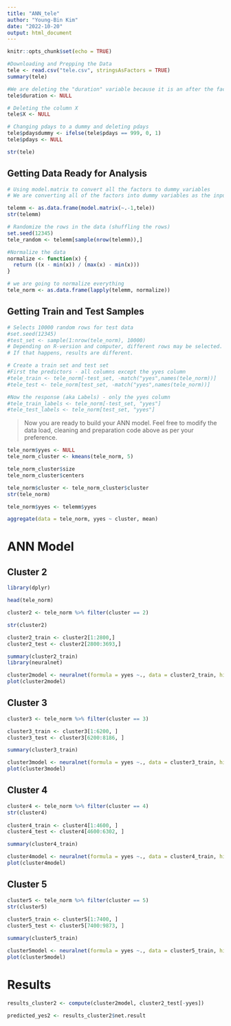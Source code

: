 ---
title: "ANN_tele"
author: "Young-Bin Kim"
date: "2022-10-20"
output: html_document
---

```{r setup, include=FALSE}
knitr::opts_chunk$set(echo = TRUE)
```

```{r}
#Downloading and Prepping the Data
tele <- read.csv("tele.csv", stringsAsFactors = TRUE)
summary(tele)

#We are deleting the "duration" variable because it is an after the fact measurement. We only should be using variables that we know before the call
tele$duration <- NULL

# Deleting the column X
tele$X <- NULL

# Changing pdays to a dummy and deleting pdays
tele$pdaysdummy <- ifelse(tele$pdays == 999, 0, 1)
tele$pdays <- NULL

str(tele)
```

## Getting Data Ready for Analysis

```{r}
# Using model.matrix to convert all the factors to dummy variables
# We are converting all of the factors into dummy variables as the input into knn has to be numeric

telemm <- as.data.frame(model.matrix(~.-1,tele))
str(telemm)

# Randomize the rows in the data (shuffling the rows)
set.seed(12345)
tele_random <- telemm[sample(nrow(telemm)),]

#Normalize the data
normalize <- function(x) {
  return ((x - min(x)) / (max(x) - min(x)))
}

# we are going to normalize everything 
tele_norm <- as.data.frame(lapply(telemm, normalize))
```


## Getting Train and Test Samples

```{r}
# Selects 10000 random rows for test data
#set.seed(12345)
#test_set <- sample(1:nrow(tele_norm), 10000) 
# Depending on R-version and computer, different rows may be selected. 
# If that happens, results are different. 

# Create a train set and test set
#First the predictors - all columns except the yyes column
#tele_train <- tele_norm[-test_set, -match("yyes",names(tele_norm))]
#tele_test <- tele_norm[test_set, -match("yyes",names(tele_norm))]

#Now the response (aka Labels) - only the yyes column
#tele_train_labels <- tele_norm[-test_set, "yyes"]
#tele_test_labels <- tele_norm[test_set, "yyes"]

```

> Now you are ready to build your ANN model. Feel free to modify the data load, cleaning and preparation code above as per your preference.

```{r}
tele_norm$yyes <- NULL
tele_norm_cluster <- kmeans(tele_norm, 5)

tele_norm_cluster$size
tele_norm_cluster$centers

tele_norm$cluster <- tele_norm_cluster$cluster
str(tele_norm)

tele_norm$yyes <- telemm$yyes

aggregate(data = tele_norm, yyes ~ cluster, mean)

```


# ANN Model

## Cluster 2
```{r, cache=TRUE}
library(dplyr)

head(tele_norm)

cluster2 <- tele_norm %>% filter(cluster == 2)

str(cluster2)

cluster2_train <- cluster2[1:2800,]
cluster2_test <- cluster2[2800:3693,]

summary(cluster2_train)
library(neuralnet)

cluster2model <- neuralnet(formula = yyes ~., data = cluster2_train, hidden = c(6,3), stepmax = 1000000, threshold = 0.1)
plot(cluster2model)

```

## Cluster 3
```{r, cache=TRUE}
cluster3 <- tele_norm %>% filter(cluster == 3)

cluster3_train <- cluster3[1:6200, ]
cluster3_test <- cluster3[6200:8186, ]

summary(cluster3_train)

cluster3model <- neuralnet(formula = yyes ~., data = cluster3_train, hidden = c(6,3), stepmax = 1000000, threshold = 0.1)
plot(cluster3model)
```
## Cluster 4
```{r, cache=TRUE}
cluster4 <- tele_norm %>% filter(cluster == 4)
str(cluster4)
                                 
cluster4_train <- cluster4[1:4600, ]
cluster4_test <- cluster4[4600:6302, ]

summary(cluster4_train)

cluster4model <- neuralnet(formula = yyes ~., data = cluster4_train, hidden = c(6,3), stepmax = 1000000, threshold = 0.1)
plot(cluster4model)
```
## Cluster 5
```{r, cache=TRUE}
cluster5 <- tele_norm %>% filter(cluster == 5)
str(cluster5)
                                 
cluster5_train <- cluster5[1:7400, ]
cluster5_test <- cluster5[7400:9873, ]

summary(cluster5_train)

cluster5model <- neuralnet(formula = yyes ~., data = cluster5_train, hidden = c(6,3), stepmax = 1000000, threshold = 0.1)
plot(cluster5model)
```

# Results
```{r}
results_cluster2 <- compute(cluster2model, cluster2_test[-yyes])

predicted_yes2 <- results_cluster2$net.result

```




